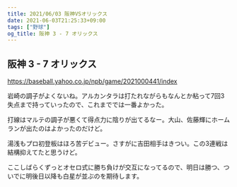 ```yaml
---
title: 2021/06/03 阪神VSオリックス
date: 2021-06-03T21:25:33+09:00
tags: ["野球"]
og_title: 阪神 3 - 7 オリックス
---
```


## 阪神 3 - 7 オリックス

https://baseball.yahoo.co.jp/npb/game/2021000441/index

岩崎の調子がよくないね。アルカンタラは打たれながらもなんとか粘って7回3失点まで持っていったので、これまででは一番よかった。

打線はマルテの調子が悪くて得点力に陰りが出てるなー。大山、佐藤輝にホームランが出たのはよかったのだけど。

湯浅もプロ初登板はほろ苦デビュー。さすがに吉田相手はきつい。この3連戦は結構抑えてたと思うけど。

ここしばらくずっとオセロ式に勝ち負けが交互になってるので、明日は勝つ、ついでに明後日以降も白星が並ぶのを期待します。